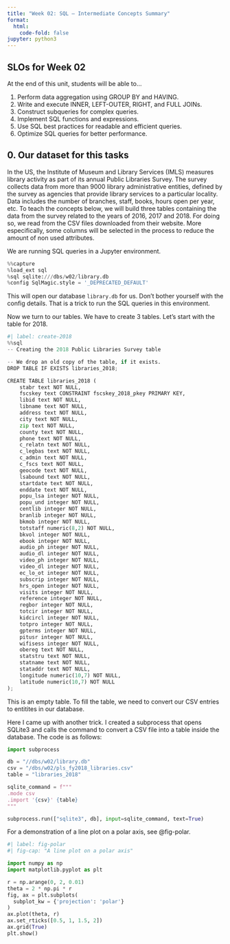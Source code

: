 ```yaml
---
title: "Week 02: SQL – Intermediate Concepts Summary"
format:
  html:
    code-fold: false
jupyter: python3
---
```


## SLOs for Week 02

At the end of this unit, students will be able to...

1.  Perform data aggregation using GROUP BY and HAVING.
2.  Write and execute INNER, LEFT-OUTER, RIGHT, and FULL JOINs.
3.  Construct subqueries for complex queries.
4.  Implement SQL functions and expressions.
5.  Use SQL best practices for readable and efficient queries.
6.  Optimize SQL queries for better performance.

## 0. Our dataset for this tasks

In the US, the Institute of Museum and Library Services (IMLS) measures library activity as part of its annual Public Libraries Survey. The survey collects data from more than 9000 library administrative entities, defined by the survey as agencies that provide library services to a particular locality. Data includes the number of branches, staff, books, hours open per year, etc. To teach the concepts below, we will build three tables containing the data from the survey related to the years of 2016, 2017 and 2018. For doing so, we read from the CSV files downloaded from their website. More especifically, some columns will be selected in the process to reduce the amount of non used attributes.

We are running SQL queries in a Jupyter environment. 

```python
%%capture
%load_ext sql
%sql sqlite:///dbs/w02/library.db
%config SqlMagic.style = '_DEPRECATED_DEFAULT'
```

This will open our database `library.db` for us. Don't bother yourself with the config details. That is a trick to run the SQL queries in this environment.

Now we turn to our tables. We have to create 3 tables. Let's start with the table for 2018.

```python
#| label: create-2018
%%sql
-- Creating the 2018 Public Libraries Survey table

-- We drop an old copy of the table, if it exists.
DROP TABLE IF EXISTS libraries_2018;

CREATE TABLE libraries_2018 (
    stabr text NOT NULL,
    fscskey text CONSTRAINT fscskey_2018_pkey PRIMARY KEY,
    libid text NOT NULL,
    libname text NOT NULL,
    address text NOT NULL,
    city text NOT NULL,
    zip text NOT NULL,
    county text NOT NULL,
    phone text NOT NULL,
    c_relatn text NOT NULL,
    c_legbas text NOT NULL,
    c_admin text NOT NULL,
    c_fscs text NOT NULL,
    geocode text NOT NULL,
    lsabound text NOT NULL,
    startdate text NOT NULL,
    enddate text NOT NULL,
    popu_lsa integer NOT NULL,
    popu_und integer NOT NULL,
    centlib integer NOT NULL,
    branlib integer NOT NULL,
    bkmob integer NOT NULL,
    totstaff numeric(8,2) NOT NULL,
    bkvol integer NOT NULL,
    ebook integer NOT NULL,
    audio_ph integer NOT NULL,
    audio_dl integer NOT NULL,
    video_ph integer NOT NULL,
    video_dl integer NOT NULL,
    ec_lo_ot integer NOT NULL,
    subscrip integer NOT NULL,
    hrs_open integer NOT NULL,
    visits integer NOT NULL,
    reference integer NOT NULL,
    regbor integer NOT NULL,
    totcir integer NOT NULL,
    kidcircl integer NOT NULL,
    totpro integer NOT NULL,
    gpterms integer NOT NULL,
    pitusr integer NOT NULL,
    wifisess integer NOT NULL,
    obereg text NOT NULL,
    statstru text NOT NULL,
    statname text NOT NULL,
    stataddr text NOT NULL,
    longitude numeric(10,7) NOT NULL,
    latitude numeric(10,7) NOT NULL
);
```

This is an empty table. To fill the table, we need to convert our CSV entries to entitites in our database.

Here I came up with another trick. I created a subprocess that opens SQLite3 and calls the command to convert a CSV file into a table inside the database. The code is as follows:

```python
import subprocess

db = "//dbs/w02/library.db"
csv = "/dbs/w02/pls_fy2018_libraries.csv"
table = "libraries_2018"

sqlite_command = f"""
.mode csv
.import '{csv}' {table}
"""

subprocess.run(["sqlite3", db], input=sqlite_command, text=True)
```


For a demonstration of a line plot on a polar axis, see @fig-polar.

```python
#| label: fig-polar
#| fig-cap: "A line plot on a polar axis"

import numpy as np
import matplotlib.pyplot as plt

r = np.arange(0, 2, 0.01)
theta = 2 * np.pi * r
fig, ax = plt.subplots(
  subplot_kw = {'projection': 'polar'} 
)
ax.plot(theta, r)
ax.set_rticks([0.5, 1, 1.5, 2])
ax.grid(True)
plt.show()
```